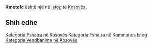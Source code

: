 {{Fshat në 
 | Emri                = Kmetofc
 | EmriAlt                = 
 | NAME_SHORT_FORM=      
 | NAME_GENERIC=      
 | NAME_SORT_NAME_RO=      KMETOFC
 | FULL_NAME_RO = Kmetofc
 | FULL_NAME_ND_RO=Kmetofc
 | SORT_NAME_RG=KMETOFC
 | FULL_NAME_RG=Kmetofc
 | FULL_NAME_ND_RG=Kmetofc
 | SRP_NAME_SHORT_FORM=      
 | SRP_NAME_GENERIC=      
 | SRP_NAME_SORT_NAME_RO=      
 | SRP_FULL_NAME_RO = 
 | SRP_FULL_NAME_ND_RO=
 | SRP_SORT_NAME_RG=
 | SRP_FULL_NAME_RG=
 | SRP_FULL_NAME_ND_RG=
 | Emri (Rasa dhanore) = 
 | Figura              = 
 | Shteti              = Kosovo
 | Komuna              = Istog
 | Kodi postar         = 
 | Sipërfaqja          = 

 | Popullsia           = 

 | Regj. i popullsisë  = 
 | Dend. e popullsisë  = 
 | Faqja zyrtare       = 
 <!--- Koordinatat ----> 
 | Gjerësia            = 42.491944
 | Gjatësia            = 21.527778
 | Lartësia            = 
}}
'''Kmetofc''' është një [[]] në [[Istog]] të [[Kosovës]].

<!-- == Gjeografia == -->
<!-- == Historia == -->
<!-- == Demografia == -->
== Shih edhe ==
{{Komuna Istog}}
{{Kosovo-Administrata-Cung}}

[[Kategoria:Fshatra në Kosovës]]
[[Kategoria:Fshatra në Kommunes Istog]]
[[Kategoria:Vendbanime në Kosovës]]